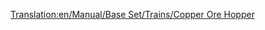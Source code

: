 [[Translation:en/Manual/Base Set/Trains/Copper Ore Hopper]]
{{hu/Manual/Base Set/Trains/Navbox Vagonok}}
{{hu/Manual/Base Set/Trains/Vagonok|Name=Rézércszállító vagon
|Picture=[[File:en/Manual/Base Set/Trains/Copperorehopper.png]]
|NormalCost=£1,048 ($2,096)
|NormalWeight=19 / 49 t
|NormalCapacity=30 tonnes of copper ore
|MonoCost="
|MonoWeight=19 / 54 t
|MonoCapacity=35 tonnes of copper ore
|MagCost="
|MagWeight=19 / 56 t
|MagCapacity=37 tonnes of copper ore
|Description=Rakományához, a [[hu/Manual/Base Set/Cargos/Rézérc|rézérchez]] hasonlóan csak [[hu/Manual/Éghajlatok#szubtropusi|szubtrópusi]] éghajlaton elérhető.
}}